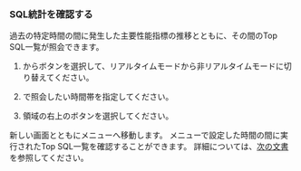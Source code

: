 ### SQL統計を確認する

過去の特定時間の間に発生した主要性能指標の推移とともに、その間のTop SQL一覧が照会できます。

<ImgLang img='db-instancemonitoring2sqlstatics.png' desc='SQL統計ショートカット' />

1.  <Cmdname sid="time" className="uitext" />から<LinkImage img="ico-pause.svg" desc="아이콘" />ボタンを選択して、リアルタイムモードから非リアルタイムモードに切り替えてください。

2.  <Cmdname sid="time" className="uitext" />で照会したい時間帯を指定してください。

3.  <Cmdname sid="active_sessions" className="uitext" />領域の右上の<Cmdname sid="TTL06468" className="uitext" />ボタンを選択してください。

新しい画面とともに<Cmdname sid="TTL06468" className="uitext" />メニューへ移動します。 <Cmdname sid="instance_monitoring" className="uitext" />メニューで設定した時間の間に実行されたTop SQL一覧を確認することができます。 <Cmdname sid="TTL06468" className="uitext" />詳細については、[次の文書](stat)を参照してください。
